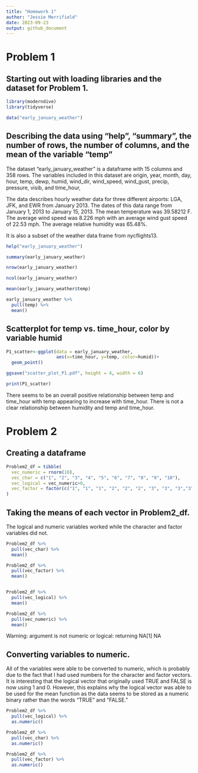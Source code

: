 ```yaml
---
title: "Homework 1"
author: "Jessie Merrifield"
date: 2023-09-23
output: github_document
---
```



# Problem 1



## Starting out with loading libraries and the dataset for Problem 1.

```r
library(moderndive)
library(tidyverse)

data("early_january_weather")
```




## Describing the data using "help", "summary", the number of rows, the number of columns, and the mean of the variable "temp"

The dataset "early_january_weather" is a dataframe with 15 columns and 358 rows. The
variables included in this dataset are origin, year, month, day, hour, temp, dewp, humid,
wind_dir, wind_speed, wind_gust, precip, pressure, visib, and time_hour,

The data describes hourly weather data for three different airports: LGA, JFK, and EWR from 
January 2013. The dates of this data range from January 1, 2013 to January 15, 2013.
The mean temperature was 39.58212 F. The average wind speed was 8.226 mph with an average wind
gust speed of 22.53 mph. The average relative humidity was 65.48%.

It is also a subset of the weather data frame from nycflights13.


```r
help("early_january_weather")

summary(early_january_weather)

nrow(early_january_weather)

ncol(early_january_weather)

mean(early_january_weather$temp)

early_january_weather %>% 
  pull(temp) %>%  
  mean()
```



## Scatterplot for temp vs. time_hour, color by variable humid 

```r

P1_scatter<-ggplot(data = early_january_weather,
                   aes(x=time_hour, y=temp, color=humid))+
  geom_point()

ggsave("scatter_plot_P1.pdf", height = 4, width = 6)

print(P1_scatter)

```


There seems to be an overall positive relationship between temp and time_hour with
temp appearing to increase with time_hour. There is not a clear relationship between humidity
and temp and time_hour. 






# Problem 2


## Creating a dataframe

```r
Problem2_df = tibble(
  vec_numeric = rnorm(10),
  vec_char = c("1", "2", "3", "4", "5", "6", "7", "8", "9", "10"),
  vec_logical = vec_numeric>0,
  vec_factor = factor(c("1", "1", "1", "2", "2", "2", "3", "3", "3","3"))
)

```




## Taking the means of each vector in Problem2_df. 
The logical and numeric variables worked while the character and factor variables did not. 

```r
Problem2_df %>% 
  pull(vec_char) %>% 
  mean()

Problem2_df %>% 
  pull(vec_factor) %>% 
  mean()


Problem2_df %>% 
  pull(vec_logical) %>% 
  mean()

Problem2_df %>% 
  pull(vec_numeric) %>% 
  mean()

```
Warning: argument is not numeric or logical: returning NA[1] NA










## Converting variables to numeric. 

All of the variables were able to be converted to numeric, which is probably due to the fact that I had used numbers for the character and factor vectors. It is interesting that the logical vector that originally used TRUE and FALSE is now using 1 and 0. However, this explains why the logical vector was able to be used for the mean function as the data seems
to be stored as a numeric binary rather than the words "TRUE" and "FALSE."


```r
Problem2_df %>% 
  pull(vec_logical) %>% 
  as.numeric()

Problem2_df %>% 
  pull(vec_char) %>% 
  as.numeric()

Problem2_df %>% 
  pull(vec_factor) %>% 
  as.numeric()
```

